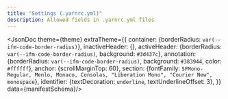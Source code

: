 ```yaml
---
title: "Settings (.yarnrc.yml)"
description: Allowed fields in .yarnrc.yml files
---
```



<JsonDoc theme={theme} extraTheme={{
  container: {borderRadius: `var(--ifm-code-border-radius)`},
  inactiveHeader: {},
  activeHeader: {borderRadius: `var(--ifm-code-border-radius)`, background: `#3d437c`},
  annotation: {borderRadius: `var(--ifm-code-border-radius)`, background: `#383944`, color: `#ffffff`},
  anchor: {scrollMarginTop: 60},
  section: {fontFamily: `SFMono-Regular, Menlo, Monaco, Consolas, "Liberation Mono", "Courier New", monospace`},
  identifier: {textDecoration: `underline`, textUnderlineOffset: 3},
}} data={manifestSchema}/>
